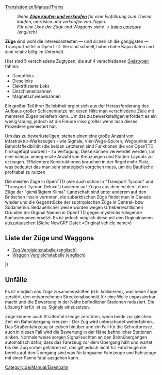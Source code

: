 [[Translation:en/Manual/Trains]]
{{de/Manual/Inhaltsverzeichnis}}
:''Siehe '''[[de/Manual/Züge kaufen und verkaufen|Züge kaufen und verkaufen]]''' für eine Einführung zum Thema kaufen, umrüsten und verkaufen von Zügen.''
:''Für eine Liste der Züge und Waggons siehe -> [[:Category:en/Manual/Trains|trains category]] (englisch)''

'''Züge''' sind wohl die interessantesten — und sicherlich die gängigsten — Transportmittel in OpenTTD. Sie sind schnell, haben hohe Kapazitäten und sind relativ billig im Unterhalt. 

Hier sind 5 verschiedene Zugtypen, die auf 4 verschiedenen [[de/Gleistyp|Gleistypen]] fahren:
*Dampfloks
*Dieselloks
*Elektrifizierte Loks
*Einschienenbahnen
*Magnetschwebebahnen


Ein großer Teil ihrer Beliebtheit ergibt sich aus der Herausforderung des Aufbaus großer Schienennetze mit deren Hilfe man verschiedene Ziele mit mehreren Zügen beliefern kann. Um das zu bewerkstelligen erfordert es ein wenig Übung, jedoch ist die Freude imso größer wenn man dieses Prozedere gemeistert hat.

Um das zu bewerkstelligen, stehen einen eine große Anzahl von Infastruktur-Werkzeugen - wie Signale, Vier-Wege-Spuren, Wegpunkte und Bahnofsflexibilität (die beiden Letzteren sind Funktionen die von OpenTTD hinzugefügt wurden) - zu Verfügung.
Diese können verwendet werden, um eine nahezu unbegrenzte Anzahl von Kreuzungen und Station-Layouts zu erzeugen.
Effizientere Konstruktionen brauchen in der Regel mehr Platz, was bedeutet das man sehr strategisch vorgehen muss, um die Baufläche profitabel zu nutzen.

Die meisten Züge in OpenTTD (wie auch schon in "Transport Tycoon" und "Transport Tycoon Deluxe") basieren auf Zügen aus dem echten Leben. Züge der "gemäßigtem Klima"-Landschaft sind unter anderem auf den Britischen Inseln vertreten, die subarktischen Züge findet man in Canada wieder und die Gegenstücke der subtropischen Züge in Central- bzw Südamerika. Bedauerlicher weise wurden wegen Urheberrechtlichen Gründen die Orginal Namen in OpenTTD gegen mysteriös-klingende Fantasienamen ersetzt. Es ist jedoch möglich diese mit den Orginalnamen auszutauschen (Siehe NewGRF Datei: «Original vehicle name»)  

==Liste der Züge und Waggons==

* [[en/Manual/Base Set/Trains/Train Comparison|Zug Vergleichstabelle (englisch)]]
* [[en/Manual/Base Set/Trains/Carriages Comparison|Waggon Vergleichstabelle (englisch)]]

{{de/Manual/FahrzeugListe/Start}}
{{en/Manual/VehicleTable/Header|Dampf}}
{{en/Manual/VehicleTable/Row|
*[[File:en/Manual/Base Set/Trains/Kirbypaultank.png|Kirby Paul Tank Zugmaschine]] [[de/Manual/Base Set/Trains/Kirby Paul Tank|Kirby Paul Tank]]
*[[File:en/Manual/Base Set/Trains/Chaneyjubilee.png|Chaney "Jubilee" Zugmaschine]] [[de/Manual/Base Set/Trains/Chaney 'Jubilee'|Chaney "Jubilee"]]
*[[File:en/Manual/Base Set/Trains/Ginzua4.png|Ginzu "A4" Zugmaschine]] [[de/Manual/Base Set/Trains/Ginzu 'A4'|Ginzu "A4"]]
*[[File:en/Manual/Base Set/Trains/Sh8p.png|SH "8P" Zugmaschine]] [[de/Manual/Base Set/Trains/SH '8P'|SH "8P"]]
|
*[[File:en/Manual/Base Set/Trains/Wills280.png|Wills 2-8-0 Zugmaschine]] [[de/Manual/Base Set/Trains/Wills 2-8-0|Wills 2-8-0]]
|
*[[File:en/Manual/Base Set/Trains/Wills280.png|Wills 2-8-0 Zugmaschine]] [[de/Manual/Base Set/Trains/Wills 2-8-0|Wills 2-8-0]]
|
*[[File:en/Manual/Base Set/Trains/Powernautchoochoo.png|Ploddyphut Choo-Choo Zugmaschine]] [[de/Manual/Base Set/Trains/Ploddyphut Choo-Choo|Ploddyphut Choo-Choo]]
*[[File:en/Manual/Base Set/Trains/Ploddyphutchoochoo.png|Powernaut Choo-Choo Zugmaschine]] [[de/Manual/Base Set/Trains/Powernaut Choo-Choo|Powernaut Choo-Choo]]
*[[File:en/Manual/Base Set/Trains/Mightymoverchoochoo.png|Might Mover Choo-Choo Zugmaschine]] [[de/Manual/Base Set/Trains/Mightymover Choo-Choo|Mightymover Choo-Choo]]
}}
{{en/Manual/VehicleTable/Header|Diesel}}
{{en/Manual/VehicleTable/Row|
*[[File:en/Manual/Base Set/Trains/Manleymoreldmu.png|Manley-Morel DMU Zugmaschine]] [[de/Manual/Base Set/Trains/Manley-Morel DMU|Manley-Morel DMU]]
*[[File:en/Manual/Base Set/Trains/Shhendry25.png|SH/Hendry "25" Zugmaschine]] [[de/Manual/Base Set/Trains/Hendry '25'|SH/Hendry "25"]]
*[[File:en/Manual/Base Set/Trains/Uu37.png|UU "37" Zugmaschine]] [[de/Manual/Base Set/Trains/UU '37'|UU "37"]]
*[[File:en/Manual/Base Set/Trains/Floss47.png|Floss "47" Zugmaschine]] [[de/Manual/Base Set/Trains/Floss '47'|Floss "47"]]
*[[File:en/Manual/Base Set/Trains/Sh125.png|SH "125" Zugmaschine]] [[de/Manual/Base Set/Trains/SH '125'|SH "125"]]
*[[File:en/Manual/Base Set/Trains/Dash.png|"Dash" Zugmaschine]] [[de/Manual/Base Set/Trains/Dash|'Dash']]
|
*[[File:en/Manual/Base Set/Trains/Mjs250.png|MJS 250 Zugmaschine]] [[de/Manual/Base Set/Trains/MJS250|MJS250]]
*[[File:en/Manual/Base Set/Trains/Kelling3100.png|Kelling 3100 Zugmaschine]] [[de/Manual/Base Set/Trains/Kelling 3100|Kelling 3100]]
*[[File:en/Manual/Base Set/Trains/Cs4000.png|CS4000 Zugmaschine]] [[de/Manual/Base Set/Trains/CS4000|CS4000]]
*[[File:en/Manual/Base Set/Trains/Cs2400.png|CS2400 Zugmaschine]] [[de/Manual/Base Set/Trains/CS2400|CS2400]]
*[[File:en/Manual/Base Set/Trains/Mjs1000.png|MJS 1000 Zugmaschine]] [[de/Manual/Base Set/Trains/MJS 1000|MJS 1000]]
*[[File:en/Manual/Base Set/Trains/Centennial.png|Centennial Zugmaschine]] [[de/Manual/Base Set/Trains/Centennial|Centennial]]
*[[File:en/Manual/Base Set/Trains/Turnerturbo.png|Turner Turbo]] [[de/Manual/Base Set/Trains/Turner Turbo|Turner Turbo]]
|
*[[File:en/Manual/Base Set/Trains/Mjs250.png|MJS 250 Zugmaschine]] [[de/Manual/Base Set/Trains/MJS250|MJS250]]
*[[File:en/Manual/Base Set/Trains/Kelling3100.png|Kelling 3100 Zugmaschine]] [[de/Manual/Base Set/Trains/Kelling 3100|Kelling 3100]]
*[[File:en/Manual/Base Set/Trains/Cs4000.png|CS4000 Zugmaschine]] [[de/Manual/Base Set/Trains/CS4000|CS4000]]
*[[File:en/Manual/Base Set/Trains/Cs2400.png|CS2400 Zugmaschine]] [[de/Manual/Base Set/Trains/CS2400|CS2400]]
*[[File:en/Manual/Base Set/Trains/Mjs1000.png|MJS 1000 Zugmaschine]] [[de/Manual/Base Set/Trains/MJS 1000|MJS 1000]]
*[[File:en/Manual/Base Set/Trains/Centennial.png|Centennial Zugmaschine]] [[de/Manual/Base Set/Trains/Centennial|Centennial]]
*[[File:en/Manual/Base Set/Trains/Turnerturbo.png|Turner Turbo]] [[de/Manual/Base Set/Trains/Turner Turbo|Turner Turbo]]
|
*[[File:en/Manual/Base Set/Trains/Ploddyphutdiesel.png|Ploddyphut Diesel]] [[de/Manual/Base Set/Trains/Ploddyphut Diesel|Ploddyphut Diesel]]
*[[File:en/Manual/Base Set/Trains/Powernautdiesel.png|Powernaut Diesel]] [[de/Manual/Base Set/Trains/Powernaut Diesel|Powernaut Diesel]]
}}
{{en/Manual/VehicleTable/Header|Elektrisch}}
{{en/Manual/VehicleTable/Row|
*[[File:en/Manual/Base Set/Trains/Sh30.png|SH "30" Zugmaschine]] [[de/Manual/Base Set/Trains/SH '30'|SH "30"]]
*[[File:en/Manual/Base Set/Trains/Sh40.png|SH "40" Zugmaschine]] [[de/Manual/Base Set/Trains/SH '40'|SH "40"]]
*[[File:en/Manual/Base Set/Trains/Tim.png|"T.I.M" Zugmaschine]] [[de/Manual/Base Set/Trains/'T.I.M.'|"T.I.M."]]
*[[File:en/Manual/Base Set/Trains/Asiastar.png|"Asiastar" Zugmaschine]] [[de/Manual/Base Set/Trains/AsiaStar|"AsiaStar"]]
|
Keine
|
Keine
|
Keine
}}
{{en/Manual/VehicleTable/Header|Einschienenbahn}}
{{en/Manual/VehicleTable/Row|
*[[File:en/Manual/Base Set/Trains/X2001.png|X2001 Monorail Zugmaschine]] [[de/Manual/Base Set/Trains/X2001|'X2001']]
*[[File:en/Manual/Base Set/Trains/Millenniumz1.png|Milennium 'Z1' Monorail Zugmaschine]] [[de/Manual/Base Set/Trains/Millennium Z1|'Millennium Z1']]
|
*[[File:en/Manual/Base Set/Trains/X2001.png|X2001 Monorail Zugmaschine]] [[de/Manual/Base Set/Trains/X2001|'X2001']]
*[[File:en/Manual/Base Set/Trains/Millenniumz1.png|Milennium 'Z1' Monorail Zugmaschine]] [[de/Manual/Base Set/Trains/Millennium Z1|'Millennium Z1']]
|
*[[File:en/Manual/Base Set/Trains/X2001.png|X2001 Monorail Zugmaschine]] [[de/Manual/Base Set/Trains/X2001|'X2001']]
*[[File:en/Manual/Base Set/Trains/Millenniumz1.png|Milennium 'Z1' Monorail Zugmaschine]] [[de/Manual/Base Set/Trains/Millennium Z1|'Millennium Z1']]
|
*[[File:en/Manual/Base Set/Trains/Wizzowowz99.png|Wizzowow 'Z99' Monorail Zugmaschine]] [[de/Manual/Base Set/Trains/Wizzowow Z99|Wizzowow Z99]]
}}
{{en/Manual/VehicleTable/Header|Magnetschwebebahn}}
{{en/Manual/VehicleTable/Row|
*[[File:en/Manual/Base Set/Trains/Lev1leviathan.png|MagLev Zugmaschine 1: Leviathan]] [[de/Manual/Base Set/Trains/Lev1 'Leviathan'|Lev1 'Leviathan']]
*[[File:en/Manual/Base Set/Trains/Lev2cyclops.png|MagLev Zugmaschine 2: Cyclops]] [[de/Manual/Base Set/Trains/Lev2 'Cyclops'|Lev2 'Cyclops']]
*[[File:en/Manual/Base Set/Trains/Lev3pegasus.png|MagLev Zugmaschine 3: Pegasus]] [[de/Manual/Base Set/Trains/Lev3 'Pegasus'|Lev3 'Pegasus']]
*[[File:en/Manual/Base Set/Trains/Lev4chimaerarhead.png|MagLev Zugmaschine 4: Chimaera (front)]] [[de/Manual/Base Set/Trains/Lev4 'Chimaera'|Lev4 'Chimaera']]
|
*[[File:en/Manual/Base Set/Trains/Lev1leviathan.png|MagLev Zugmaschine 1: Leviathan]] [[de/Manual/Base Set/Trains/Lev1 'Leviathan'|Lev1 'Leviathan']]
*[[File:en/Manual/Base Set/Trains/Lev2cyclops.png|MagLev Zugmaschine 2: Cyclops]] [[de/Manual/Base Set/Trains/Lev2 'Cyclops'|Lev2 'Cyclops']]
*[[File:en/Manual/Base Set/Trains/Lev3pegasus.png|MagLev Zugmaschine 3: Pegasus]] [[de/Manual/Base Set/Trains/Lev3 'Pegasus'|Lev3 'Pegasus']]
*[[File:en/Manual/Base Set/Trains/Lev4chimaerarhead.png|MagLev Zugmaschine 4: Chimaera (front)]] [[de/Manual/Base Set/Trains/Lev4 'Chimaera'|Lev4 'Chimaera']]
|
*[[File:en/Manual/Base Set/Trains/Lev1leviathan.png|MagLev Zugmaschine 1: Leviathan]] [[de/Manual/Base Set/Trains/Lev1 'Leviathan'|Lev1 'Leviathan']]
*[[File:en/Manual/Base Set/Trains/Lev2cyclops.png|MagLev Zugmaschine 2: Cyclops]] [[de/Manual/Base Set/Trains/Lev2 'Cyclops'|Lev2 'Cyclops']]
*[[File:en/Manual/Base Set/Trains/Lev3pegasus.png|MagLev Zugmaschine 3: Pegasus]] [[de/Manual/Base Set/Trains/Lev3 'Pegasus'|Lev3 'Pegasus']]
*[[File:en/Manual/Base Set/Trains/Lev4chimaerarhead.png|MagLev Zugmaschine 4: Chimaera (front)]] [[de/Manual/Base Set/Trains/Lev4 'Chimaera'|Lev4 'Chimaera']]
|
*[[File:en/Manual/Base Set/Trains/Wizzowowrocketeer.png|Toyland Wizzowow Rocketeer]] [[de/Manual/Base Set/Trains/Wizzowow Rocketeer|Wizzowow Rocketeer]]
}}
{{en/Manual/VehicleTable/Header|Waggons}}
{{en/Manual/VehicleTable/Row|
*[[File:en/Manual/Base Set/Trains/Passengercarriage.png|Standard Passenger Carriage]] [[de/Manual/Base Set/Trains/Passagierwaggon|Passagierwaggon]]
*[[File:en/Manual/Base Set/Trains/Mailvan.png|Standard Mail Van]] [[de/Manual/Base Set/Trains/Postwaggon|Postwaggon]]
*[[File:en/Manual/Base Set/Trains/Coaltruck.png|Standard Coal Truck]] [[de/Manual/Base Set/Trains/Kohlewaggon|Kohlewaggon]]
*[[File:en/Manual/Base Set/Trains/Oiltanker car.png|Standard Oil Tanker]] [[de/Manual/Base Set/Trains/Öltanker]]
*[[File:en/Manual/Base Set/Trains/Livestockvan.png|Standard Livestock Van]] [[de/Manual/Base Set/Trains/Lebensmitteltransporter|Lebensmitteltransporter]]
*[[File:en/Manual/Base Set/Trains/Goodsvan.png|Standard Goods Van]] [[de/Manual/Base Set/Trains/Güterwaggon|Güterwaggon]]
*[[File:en/Manual/Base Set/Trains/Grainhopper.png|Standard Grain Hopper]] [[de/Manual/Base Set/Trains/Getreidewaggon|Getreidewaggon]]
*[[File:en/Manual/Base Set/Trains/Woodtruck.png|Standard Wood Truck]] [[de/Manual/Base Set/Trains/Holzwaggon|Holzwaggon]]
*[[File:en/Manual/Base Set/Trains/Ironorehopper.png|Standard Iron Ore Hopper]] [[de/Manual/Base Set/Trains/Eisenerzwaggon|Eisenerzwaggon]]
*[[File:en/Manual/Base Set/Trains/Steeltruck.png|Standard Steel Truck]] [[de/Manual/Base Set/Trains/Stahltransporter|Stahltransporter]]
*[[File:en/Manual/Base Set/Trains/Armouredvan.png|Standard Armoured Van]] [[de/Manual/Base Set/Trains/Sicherheitstransporter|Sicherheitstransporter]]
|
*[[File:en/Manual/Base Set/Trains/Passengercarriagex.png|Tropical and Sub-arctic Passenger Carriage]] [[de/Manual/Base Set/Trains/Passagierwaggon|Passagierwaggon]]
*[[File:en/Manual/Base Set/Trains/Mailvan.png|Standard Mail Van]] [[de/Manual/Base Set/Trains/Postwaggon|Postwaggon]]
*[[File:en/Manual/Base Set/Trains/Coaltruck.png|Standard Coal Truck]] [[de/Manual/Base Set/Trains/Kohlewaggon|Kohlewaggon]]
*[[File:en/Manual/Base Set/Trains/Oiltanker car.png|Standard Oil Tanker]] [[de/Manual/Base Set/Trains/Öltanker]]
*[[File:en/Manual/Base Set/Trains/Livestockvan.png|Standard Livestock Van]] [[de/Manual/Base Set/Trains/Lebensmitteltransporter|Lebensmitteltransporter]]
*[[File:en/Manual/Base Set/Trains/Goodsvan.png|Standard Goods Van]] [[de/Manual/Base Set/Trains/Güterwaggon|Güterwaggon]]
*[[File:en/Manual/Base Set/Trains/Grainhopper.png|Standard Grain Hopper]] [[de/Manual/Base Set/Trains/Getreidewaggon|Getreidewaggon]]
*[[File:en/Manual/Base Set/Trains/Woodtruck.png|Standard Wood Truck]] [[de/Manual/Base Set/Trains/Holzwaggon|Holzwaggon]]
*[[File:en/Manual/Base Set/Trains/Armouredvan.png|Standard Armoured Van]] [[de/Manual/Base Set/Trains/Sicherheitstransporter|Sicherheitstransporter]]
*[[File:en/Manual/Base Set/Trains/Foodvan.png|Tropical and Sub-arctic Food Van]] [[de/Manual/Base Set/Trains/Tropischer und Sub-arktischer Lebensmitteltransporter|Lebensmitteltransporter]]
*[[File:en/Manual/Base Set/Trains/Papertruck.png|Tropical and Sub-arctic Paper Truck]] [[de/Manual/Base Set/Trains/Papiertransporter|Papiertransporter]]
|
*[[File:en/Manual/Base Set/Trains/Passengercarriagex.png|Tropical and Sub-arctic Passenger Carriage]] [[de/Manual/Base Set/Trains/Passagierwaggon|Passagierwaggon]]
*[[File:en/Manual/Base Set/Trains/Mailvan.png|Standard Mail Van]] [[de/Manual/Base Set/Trains/Postwaggon|Postwaggon]]
*[[File:en/Manual/Base Set/Trains/Oiltanker car.png|Standard Oil Tanker]] [[de/Manual/Base Set/Trains/Öltanker]]
*[[File:en/Manual/Base Set/Trains/Goodsvan.png|Standard Goods Van]] [[de/Manual/Base Set/Trains/Güterwaggon|Güterwaggon]]
*[[File:en/Manual/Base Set/Trains/Grainhopper.png|Standard Grain Hopper]] [[de/Manual/Base Set/Trains/Getreidewaggon|Getreidewaggon]]
*[[File:en/Manual/Base Set/Trains/Woodtruck.png|Standard Wood Truck]] [[de/Manual/Base Set/Trains/Holzwaggon|Holzwaggon]]
*[[File:en/Manual/Base Set/Trains/Armouredvan.png|Standard Armoured Van]] [[de/Manual/Base Set/Trains/Sicherheitstransporter|Sicherheitstransporter]]
*[[File:en/Manual/Base Set/Trains/Foodvan.png|Tropical and Sub-arctic Food Van]] [[de/Manual/Base Set/Trains/Tropischer und Sub-arktischer Lebensmitteltransporter|Lebensmitteltransporter]]
*[[File:en/Manual/Base Set/Trains/Copperorehopper.png|Tropical Copper Ore Hopper]] [[de/Manual/Base Set/Trains/Kupfererzwaggon|Kupfererzwaggon]]
*[[File:en/Manual/Base Set/Trains/Watertanker.png|Tropical Water Tanker]] [[de/Manual/Base Set/Trains/Wassertanker|Wassertanker]]
*[[File:en/Manual/Base Set/Trains/Fruittruck.png|Tropical Fruit Truck]] [[de/Manual/Base Set/Trains/Fruchttransporter|Fruchttransporter]]
*[[File:en/Manual/Base Set/Trains/Rubbertruck.png|Tropcial Rubber Truck]] [[de/Manual/Base Set/Trains/Kautschukwaggon|Kautschukwaggon]]
|
*[[File:en/Manual/Base Set/Trains/Passengercarriagetoyland.png|Standard Passenger Carriage]] [[de/Manual/Base Set/Trains/Passagierwaggon|Passagierwaggon]]
*[[File:en/Manual/Base Set/Trains/Mailvanx.png|Standard Mail Van]] [[de/Manual/Base Set/Trains/Postwaggon|Postwaggon]]
*[[File:en/Manual/Base Set/Trains/Sugartruck.png|Toyland Sugar Truck]] [[de/Manual/Base Set/Trains/Zuckertransporter|Zuckertransporter]]
*[[File:en/Manual/Base Set/Trains/Candyflosshopper.png|Toyland Candyfloss Hopper]] [[de/Manual/Base Set/Trains/Zuckerwattewaggon|Zuckerwattewaggon]]
*[[File:en/Manual/Base Set/Trains/Toffeehopper.png|Toyland Toffee Hopper]] [[de/Manual/Base Set/Trains/Karamellwaggon|Karamellwaggon]]
*[[File:en/Manual/Base Set/Trains/Bubblevan.png|Toyland Bubble Van]] [[de/Manual/Base Set/Trains/Luftblasentransporter|Luftblasentransporter]]
*[[File:en/Manual/Base Set/Trains/Colatanker.png|Toyland Cola Tanker]] [[de/Manual/Base Set/Trains/Colatanker|Colatanker]]
*[[File:en/Manual/Base Set/Trains/Sweetvan.png|Toyland Sweet Van]] [[de/Manual/Base Set/Trains/Bonbontransporter|Bonbontransporter]]
*[[File:en/Manual/Base Set/Trains/Toyvan.png|Toyland Toy Van]] [[de/Manual/Base Set/Trains/Spielzeugtransporter|Spielzeugtransporter]]
*[[File:en/Manual/Base Set/Trains/Batterytruck.png|Toyland Battery Truck]] [[de/Manual/Base Set/Trains/Batterietransporter|Batterietransporter]]
*[[File:en/Manual/Base Set/Trains/Fuzzydrinktruck.png|Toyland Fuzzy Drink Truck]] [[de/Manual/Base Set/Trains/Limonadentransporter|Limonadentransporter]]
*[[File:en/Manual/Base Set/Trains/Plastictruck.png|Toyland Plastic Truck]] [[de/Manual/Base Set/Trains/Plastiktransporter|Plastiktransporter]]
}}
|}

==Unfälle==
Es ist möglich das Züge zusammenstoßen (d.h. kollidieren), was beide Züge zerstört, den entsprechenen Streckenabschnitt für eine Weile unpassierbar macht und die Bewertung in der Nähe befindlicher Stationen reduziert. Die Lösung hierfür ist es, [[de/Manual/Signale|Signale]] einzusetzen.

Züge können auch Straßenfahrzeuge zerstören, wenn beide zur gleichen Zeit ein Bahnübergang kreuzen - Der Zug wird unbeschadet weiterfahren... Das Straßenfahrzeug ist jedoch hinüber und ein Fall für die Schrottpresse... auch in diesen Fall wird die Bewertung in der Nähe befindlicher Stationen sinken. Normalerweise sorgen Signalleuchten an den Bahnübergängen automatisch dafür, dass das Fahrzeug vor dem Übergang hällt und wartet bis der Zug vorbei gefahren ist, das gilt jedoch nicht für Fahrzeuge die bereits auf den Übergang sind was für langsame Fahrzeuge und Fahrzeuge mit einer Panne fatal ausgehen kann. 

[[Category:de/Manual/Eisenbahn]]